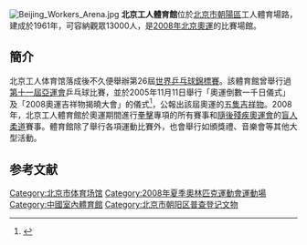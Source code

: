 [[File:Beijing_Workers_Arena.jpg|thumb]]
'''北京工人體育館'''位於[[北京市|北京市]][[朝陽區_(北京市)|朝陽區]]工人體育場路，建成於1961年，可容納觀眾13000人，是[[2008年夏季奧林匹克運動會|2008年北京奧運]]的比賽場館。

==簡介==
北京工人体育馆落成後不久便舉辦第26屆[[世界乒乓球錦標賽|世界乒乓球錦標賽]]。該體育館曾舉行過[[第十一屆亞運會|第十一屆亞運會]]乒乓球比賽，並於2005年11月11日舉行「奧運倒數一千日儀式」及「2008奧運吉祥物揭曉大會」的儀式<ref>{{Cite web |url=http://www.singpao.com/20051111/sports/780170.html |title=今夜北京工人體育館揭盅 08奧運吉祥物 倒數一千日 |accessdate=2006-09-20 |archive-date=2007-03-10 |archive-url=https://web.archive.org/web/20070310201845/http://www.singpao.com/20051111/sports/780170.html |dead-url=no }}</ref>，公報出該屆奧運的[[福娃|五隻吉祥物]]。2008年，北京工人體育館於奧運期間進行[[2008年夏季奧林匹克運動會拳擊比賽|拳擊]]專項的所有賽事和[[2008年夏季殘奧會|隨後殘疾奧運會]]的[[盲人柔道|盲人柔道]]賽事。體育館除了舉行各項運動比賽外，也會舉行如頒獎禮、音樂會等其他大型活動。

== 参考文献 ==
{{reflist}}

{{coord|39.9308|116.4359|display=title}}
{{2008年夏季奧林匹克運動會比賽場館}}
[[Category:北京市体育场馆|Category:北京市体育场馆]]
[[Category:2008年夏季奧林匹克運動會運動場|Category:2008年夏季奧林匹克運動會運動場]]
[[Category:中國室內體育館|Category:中國室內體育館]]
[[Category:北京市朝阳区普查登记文物|Category:北京市朝阳区普查登记文物]]